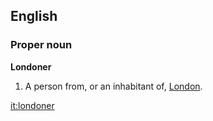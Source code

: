 ==English==
===Proper noun===
'''Londoner'''
{{wikipedia}}
#A person from, or an inhabitant of, [[London]].

[[it:londoner]]